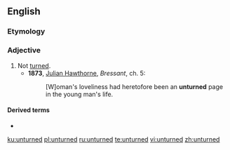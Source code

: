 ==English==

===Etymology===
{{prefix|en|un|turned}}

===Adjective===
{{en-adj|-|more}}

# Not [[turned]].
#* '''1873''', [[w:Julian Hawthorne|Julian Hawthorne]], ''Bressant'', ch. 5:
#*: [W]oman's loveliness had heretofore been an '''unturned''' page in the young man's life.

====Derived terms====
* {{l|en|leave no stone unturned}}

[[ku:unturned]]
[[pl:unturned]]
[[ru:unturned]]
[[te:unturned]]
[[vi:unturned]]
[[zh:unturned]]